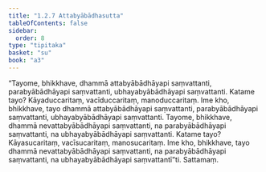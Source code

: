 ```yaml
---
title: "1.2.7 Attabyābādhasutta"
tableOfContents: false
sidebar:
  order: 8
type: "tipitaka"
basket: "su"
book: "a3"
---
```



<DynamicBreadcrumb />

<Division number="17" book="a3">

<Paragraph number="73" book="a3">
“Tayome, bhikkhave, dhammā attabyābādhāyapi saṃvattanti, parabyābādhāyapi saṃvattanti, ubhayabyābādhāyapi saṃvattanti. Katame tayo? Kāyaduccaritaṃ, vacīduccaritaṃ, manoduccaritaṃ. Ime kho, bhikkhave, tayo dhammā attabyābādhāyapi saṃvattanti, parabyābādhāyapi saṃvattanti, ubhayabyābādhāyapi saṃvattanti.
</Paragraph>

<Paragraph number="74" book="a3">
Tayome, bhikkhave, dhammā nevattabyābādhāyapi saṃvattanti, na parabyābādhāyapi saṃvattanti, na ubhayabyābādhāyapi saṃvattanti. Katame tayo? Kāyasucaritaṃ, vacīsucaritaṃ, manosucaritaṃ. Ime kho, bhikkhave, tayo dhammā nevattabyābādhāyapi saṃvattanti, na parabyābādhāyapi saṃvattanti, na ubhayabyābādhāyapi saṃvattantī”ti.

</Paragraph>
</Division>

<Paragraph number="75" type="center" book="a3">
Sattamaṃ.
</Paragraph>